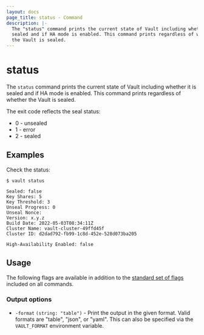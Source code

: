 ```yaml
---
layout: docs
page_title: status - Command
description: |-
  The "status" command prints the current state of Vault including whether it is
  sealed and if HA mode is enabled. This command prints regardless of whether
  the Vault is sealed.
---
```


# status

The `status` command prints the current state of Vault including whether it is
sealed and if HA mode is enabled. This command prints regardless of whether the
Vault is sealed.

The exit code reflects the seal status:

- 0 - unsealed
- 1 - error
- 2 - sealed

## Examples

Check the status:

```shell-session
$ vault status

Sealed: false
Key Shares: 5
Key Threshold: 3
Unseal Progress: 0
Unseal Nonce:
Version: x.y.z
Build Date: 2022-05-03T08:34:11Z
Cluster Name: vault-cluster-49ffd45f
Cluster ID: d2dad792-fb99-1c8d-452e-528d073ba205

High-Availability Enabled: false
```

## Usage

The following flags are available in addition to the [standard set of
flags](/docs/commands) included on all commands.

### Output options

- `-format` `(string: "table")` - Print the output in the given format. Valid
  formats are "table", "json", or "yaml". This can also be specified via the
  `VAULT_FORMAT` environment variable.
